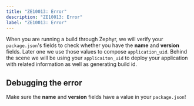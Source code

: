 ```yaml
---
title: "ZE10013: Error"
description: "ZE10013: Error"
label: "ZE10013: Error"
---
```





When you are running a build through Zephyr, we will verify your `package.json`'s fields to check whether you have the **name** and **version** fields. Later one we use those values to compose `application_uid`. Behind the scene we will be using your `applicaiton_uid` to deploy your application with related information as well as generating build id.

## Debugging the error

Make sure the **name** and **version** fields have a value in your `package.json`!

